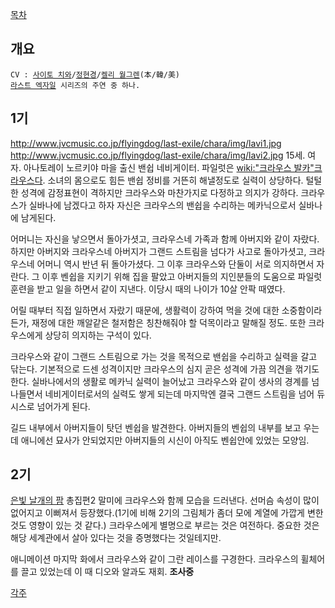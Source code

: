 [[목차]]

== 개요 ==
 CV : [[사이토 치와]]/[[정현경]]/[[켈리 월그렌]](本/韓/美)
 [[라스트 엑자일]] 시리즈의 주연 중 하나.

== 1기 ==
http://www.jvcmusic.co.jp/flyingdog/last-exile/chara/img/lavi1.jpg
http://www.jvcmusic.co.jp/flyingdog/last-exile/chara/img/lavi2.jpg
15세. 여자. 아나토레이 노르키야 마을 출신 밴쉽 네비게이터. 파일럿은 [[wiki:"크라우스 발카"크라우스]]다. 소녀의 몸으로도 힘든 밴쉽 정비를 거뜬히 해낼정도로 실력이 상당하다. 털털한 성격에 감정표현이 격하지만 크라우스와 마찬가지로 다정하고 의지가 강하다. 크라우스가 실바나에 남겠다고 하자 자신은 크라우스의 밴쉽을 수리하는 메카닉으로서 실바나에 남게된다.

어머니는 자신을 낳으면서 돌아가셧고, 크라우스네 가족과 함께 아버지와 같이 자랐다. 하지만 아버지와 크라우스네 아버지가 그랜드 스트림을 넘다가 사고로 돌아가셧고, 크라우스네 어머니 역시 반년 뒤 돌아가셨다. 그 이후 크라우스와 단둘이 서로 의지하면서 자란다. 그 이후 벤쉽을 지키기 위해 집을 팔았고 아버지들의 지인분들의 도움으로 파일럿 훈련을 받고 일을 하면서 같이 지낸다. 이당시 때의 나이가 10살 안팍 때였다.

어릴 때부터 직접 일하면서 자랐기 때문에, 생활력이 강하여 먹을 것에 대한 소중함이라든가, 재정에 대한 깨알같은 철저함은 칭찬해줘야 할 덕목이라고 말해질 정도. 또한 크라우스에게 상당히 의지하는 구석이 있다.

크라우스와 같이 그랜드 스트림으로 가는 것을 목적으로 밴쉽을 수리하고 실력을 갈고 닦는다. 기본적으로 드센 성격이지만 크라우스의 심지 곧은 성격에 가끔 의견을 꺾기도 한다. 실바나에서의 생활로 메카닉 실력이 늘어났고 크라우스와 같이 생사의 경계를 넘나들면서 네비게이터로서의 실력도 쌓게 되는데 마지막엔 결국 그랜드 스트림을 넘어 듀시스로 넘어가게 된다.

길드 내부에서 아버지들이 탓던 벤쉽을 발견한다. 아버지들의 벤쉽의 내부를 보고 우는데 애니에선 묘사가 안되었지만 아버지들의 시신이 아직도 벤쉽안에 있었는 모양임.
== 2기 ==
[[은빛 날개의 팜]] 총집편2 말미에 크라우스와 함께 모습을 드러낸다. 선머슴 속성이 많이 없어지고 이뻐져서 등장했다.(1기에 비해 2기의 그림체가 좀더 모에 계열에 가깝게 변한 것도 영향이 있는 것 같다.) 크라우스에게 별명으로 부르는 것은 여전하다. 중요한 것은 해당 세계관에서 살아 있다는 것을 증명했다는 것일테지만.

애니메이션 마지막 화에서 크라우스와 같이 그란 레이스를 구경한다. 크라우스의 휠체어를 끌고 있었는데 이 때 디오와 알과도 재회.
'''조사중'''

[[각주]]
